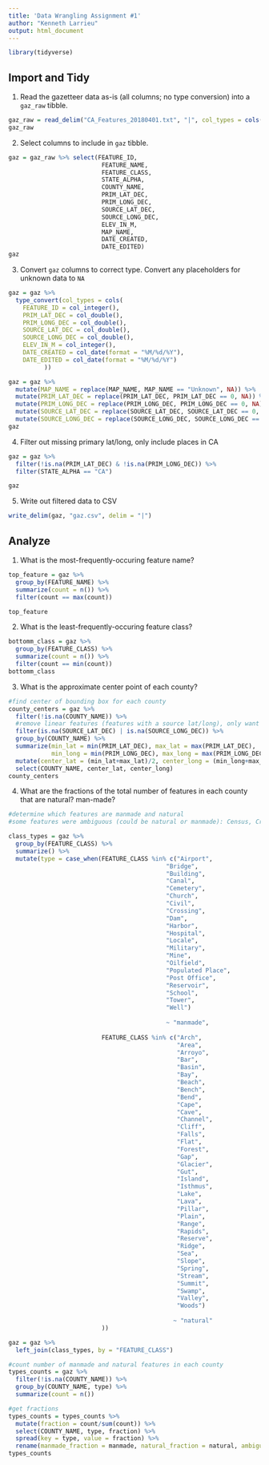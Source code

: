 ```yaml
---
title: 'Data Wrangling Assignment #1'
author: "Kenneth Larrieu"
output: html_document
---
```



``` r
library(tidyverse)
```

## Import and Tidy
1. Read the gazetteer data as-is (all columns; no type conversion) into a `gaz_raw` tibble.

``` r
gaz_raw = read_delim("CA_Features_20180401.txt", "|", col_types = cols(.default = col_character()))
gaz_raw
```

2. Select columns to include in `gaz` tibble.
``` r
gaz = gaz_raw %>% select(FEATURE_ID,
                          FEATURE_NAME,
                          FEATURE_CLASS,
                          STATE_ALPHA,
                          COUNTY_NAME,
                          PRIM_LAT_DEC,
                          PRIM_LONG_DEC,
                          SOURCE_LAT_DEC,
                          SOURCE_LONG_DEC,
                          ELEV_IN_M,
                          MAP_NAME,
                          DATE_CREATED,
                          DATE_EDITED)
gaz
```
3. Convert `gaz` columns to correct type. Convert any placeholders for unknown data to `NA`
```r
gaz = gaz %>%
  type_convert(col_types = cols(
    FEATURE_ID = col_integer(),
    PRIM_LAT_DEC = col_double(),
    PRIM_LONG_DEC = col_double(),
    SOURCE_LAT_DEC = col_double(),
    SOURCE_LONG_DEC = col_double(),
    ELEV_IN_M = col_integer(),
    DATE_CREATED = col_date(format = "%M/%d/%Y"),
    DATE_EDITED = col_date(format = "%M/%d/%Y")
          ))

gaz = gaz %>%
  mutate(MAP_NAME = replace(MAP_NAME, MAP_NAME == "Unknown", NA)) %>%
  mutate(PRIM_LAT_DEC = replace(PRIM_LAT_DEC, PRIM_LAT_DEC == 0, NA)) %>%
  mutate(PRIM_LONG_DEC = replace(PRIM_LONG_DEC, PRIM_LONG_DEC == 0, NA)) %>%
  mutate(SOURCE_LAT_DEC = replace(SOURCE_LAT_DEC, SOURCE_LAT_DEC == 0, NA)) %>%
  mutate(SOURCE_LONG_DEC = replace(SOURCE_LONG_DEC, SOURCE_LONG_DEC == 0, NA))
gaz
```


4. Filter out missing primary lat/long, only include places in CA
```r
gaz = gaz %>%
  filter(!is.na(PRIM_LAT_DEC) & !is.na(PRIM_LONG_DEC)) %>%
  filter(STATE_ALPHA == "CA")

gaz
```

5. Write out filtered data to CSV
```r
write_delim(gaz, "gaz.csv", delim = "|")
```

## Analyze

1. What is the most-frequently-occuring feature name?
```r
top_feature = gaz %>%
  group_by(FEATURE_NAME) %>%
  summarize(count = n()) %>%
  filter(count == max(count))

top_feature
```

2. What is the least-frequently-occuring feature class?
```r
bottomm_class = gaz %>%
  group_by(FEATURE_CLASS) %>%
  summarize(count = n()) %>%
  filter(count == min(count))
bottomm_class
```

3. What is the approximate center point of each county?
```r
#find center of bounding box for each county
county_centers = gaz %>%
  filter(!is.na(COUNTY_NAME)) %>%
  #remove linear features (features with a source lat/long), only want point features
  filter(is.na(SOURCE_LAT_DEC) | is.na(SOURCE_LONG_DEC)) %>%
  group_by(COUNTY_NAME) %>%
  summarize(min_lat = min(PRIM_LAT_DEC), max_lat = max(PRIM_LAT_DEC),
            min_long = min(PRIM_LONG_DEC), max_long = max(PRIM_LONG_DEC)) %>%
  mutate(center_lat = (min_lat+max_lat)/2, center_long = (min_long+max_long)/2) %>%
  select(COUNTY_NAME, center_lat, center_long)
county_centers
```

4. What are the fractions of the total number of features in each county that are natural? man-made?
```r
#determine which features are manmade and natural
#some features were ambiguous (could be natural or manmade): Census, Crater, Levee, Park, Trail, Tunnel

class_types = gaz %>%
  group_by(FEATURE_CLASS) %>%
  summarize() %>%
  mutate(type = case_when(FEATURE_CLASS %in% c("Airport",
                                            "Bridge",
                                            "Building",
                                            "Canal",
                                            "Cemetery",
                                            "Church",
                                            "Civil",
                                            "Crossing",
                                            "Dam",
                                            "Harbor",
                                            "Hospital",
                                            "Locale",
                                            "Military",
                                            "Mine",
                                            "Oilfield",
                                            "Populated Place",
                                            "Post Office",
                                            "Reservoir",
                                            "School",
                                            "Tower",
                                            "Well")
                          
                                            ~ "manmade",
                          
                          FEATURE_CLASS %in% c("Arch",
                                               "Area",
                                               "Arroyo",
                                               "Bar",
                                               "Basin",
                                               "Bay",
                                               "Beach",
                                               "Bench",
                                               "Bend",
                                               "Cape",
                                               "Cave",
                                               "Channel",
                                               "Cliff",
                                               "Falls",
                                               "Flat",
                                               "Forest",
                                               "Gap",
                                               "Glacier",
                                               "Gut",
                                               "Island",
                                               "Isthmus",
                                               "Lake",
                                               "Lava",
                                               "Pillar",
                                               "Plain",
                                               "Range",
                                               "Rapids",
                                               "Reserve",
                                               "Ridge",
                                               "Sea",
                                               "Slope",
                                               "Spring",
                                               "Stream",
                                               "Summit",
                                               "Swamp",
                                               "Valley",
                                               "Woods")
                          
                                              ~ "natural"
                          ))

gaz = gaz %>%
  left_join(class_types, by = "FEATURE_CLASS")

#count number of manmade and natural features in each county
types_counts = gaz %>%
  filter(!is.na(COUNTY_NAME)) %>%
  group_by(COUNTY_NAME, type) %>%
  summarize(count = n())

#get fractions
types_counts = types_counts %>%
  mutate(fraction = count/sum(count)) %>%
  select(COUNTY_NAME, type, fraction) %>%
  spread(key = type, value = fraction) %>%
  rename(manmade_fraction = manmade, natural_fraction = natural, ambiguous_fraction = "<NA>")
types_counts
```
